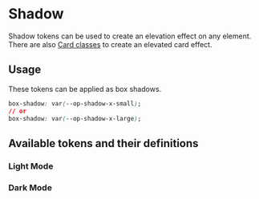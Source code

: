 
<Meta title="Tokens/Shadow" />

# Shadow

<div
  dangerouslySetInnerHTML={{
    __html: createSourceCodeLink({ link: 'core/tokens/base_tokens.scss' }).outerHTML,
  }}
></div>

Shadow tokens can be used to create an elevation effect on any element. There are also [Card classes](?path=/docs/content-components-card--docs#shadow) to create an elevated card effect.

## Usage

These tokens can be applied as box shadows.

```css
box-shadow: var(--op-shadow-x-small);
// or
box-shadow: var(--op-shadow-x-large);
```

## Available tokens and their definitions

### Light Mode

<DesignTokenDocBlock categoryName="Shadows" viewType="card" />

### Dark Mode

<DesignTokenDocBlock categoryName="Dark Shadows" viewType="card" />
